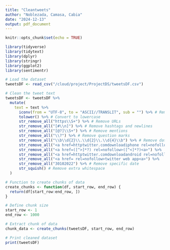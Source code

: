 ```yaml
---
title: "Cleantweets"
author: "Noblezada, Camasa, Cabia"
date: "2024-12-13"
output: pdf_document
---
```


```r
knitr::opts_chunk$set(echo = TRUE)
```
```r
library(tidyverse)
library(tidytext)
library(dplyr)
library(stringr)
library(ggplot2)
library(sentimentr)
```
```r
# Load the dataset
tweetsDF <- read_csv("/cloud/project/ProjectDS/tweetsDF.csv")

# Clean the tweet text
tweetsDF <- tweetsDF %>%
  mutate(
    text = text %>%
      iconv(from = "UTF-8", to = "ASCII//TRANSLIT", sub = "") %>% # Remove non-ASCII characters
      tolower() %>% # Convert to lowercase
      str_remove_all("https\\S+") %>% # Remove URLs
      str_remove_all("[#\\n]") %>% # Remove hashtags and newlines
      str_remove_all("[@?]\\S+") %>% # Remove mentions
      str_remove_all("\\?") %>% # Remove question marks
      str_remove_all("\\b\\d{2}\\.\\d{2}\\.\\d{4}\\b") %>% # Remove dates in dd.mm.yyyy format
      str_remove_all("<a href=httptwitter.comdownloadiphone rel=nofollow>twitter for iphone<a>") %>% # Remove specific substrings
      str_remove_all("<a href=([^>]*?) rel=nofollow>([^<]*?)<a>") %>%
      str_remove_all("<a href=httptwitter.comdownloadandroid rel=nofollow>twitter for android<a>") %>%
      str_remove_all("<a href= rel=nofollow>twitter web app<a>") %>%
      str_remove_all("30102022") %>% # Remove specific date
      str_squish() # Remove extra whitespace
  )

# Function to create chunks of data
create_chunks <- function(df, start_row, end_row) {
  return(df[start_row:end_row, ])
}

# Define chunk size
start_row <- 1
end_row <- 1000

# Extract chunk of data
chunk_data <- create_chunks(tweetsDF, start_row, end_row)

# Print cleaned dataset
print(tweetsDF)
```


